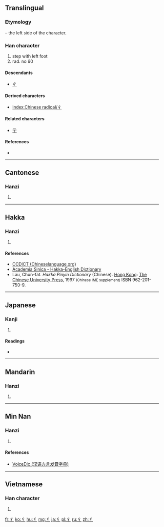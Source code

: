 ==Translingual==
{{stroke order|type=animate}}
===Etymology===
{{Han simp|行}} – the left side of the character.

===Han character===
{{Han char|rn=60|rad=彳|as=00|sn=3|four=2020<sub>2</sub>|canj=竹人 (HO), X竹人 (XHO)}}

# step with left foot
# rad. no 60

====Descendants====
*[[ㄔ]]

====Derived characters====
* [[Index:Chinese radical/彳]]

====Related characters====
* [[亍]]

====References====
* {{Han ref|kx=0365.010|dkj=10037|dj=0684.220|hdz=20811.010|uh=5F73|ud=24435|bh=C94C|bd=51532}}

----

==Cantonese==

===Hanzi===
{{yue-hanzi|jyut=|y=chik1}}

# {{defn|lang=yue|sort=彳00}}

----

==Hakka==

===Hanzi===
{{hak-hanzi|poj=chhit|gd=tsh'it<sup>7</sup> [Meixian], ch'it<sup>7</sup> [Hailu, Kwangtung], ts'it<sup>7</sup> [Siyan, Bao'an]|hpy=qid5}}

# {{defn|lang=hak|sort=彳00}}

====References====
*[http://www.chinalanguage.com/dictionaries/?mode=view&view=chardict&query=%E5%BD%B3 CCDICT (Chineselanguage.org)]
*[http://minhakka.ling.sinica.edu.tw/bkg/hakyin/search.php?DETAIL=1&LIMIT=id=2131&dbname=su_tian_1&graph=2 Academia Sinica - Hakka-English Dictionary]
*Lau, Chun-fat. ''Hakka Pinyin Dictionary'' (Chinese). [[Hong Kong]]: [[w:Chinese University of Hong Kong|The Chinese University Press]], 1997 <small>(Chinese IME supplement)</small> ISBN 962-201-750-9.

----

==Japanese==

===Kanji===
{{ja-kanji|grade=|rs=彳00}}

# {{defn|lang=ja|sort=彳00}}

====Readings====
* {{ja-readings|on=[[てき]] (teki)|kun=}}

----

==Mandarin==

===Hanzi===
{{cmn-hanzi|pin=[[chì]] ([[chi4]])|wg=ch'ih<sup>4</sup>}}

# {{defn|lang=cmn|sort=彳00}}

----

==Min Nan==

===Hanzi===
{{nan-hanzi|tlpa=dik (dik<sup>4</sup>)|gd=tiak<sup>7</sup>}}

# {{defn|lang=nan|sort=彳00}}

====References====
*[http://cn.voicedic.com/ VoiceDic (汉语方言发音字典)]

----

==Vietnamese==

===Han character===
{{vi-readings|rs=彳00| hanviet = sách}}

# {{defn|lang=vi|sort=彳00}}

[[Category:CJKV radicals| ]]

[[fr:彳]]
[[ko:彳]]
[[hu:彳]]
[[mg:彳]]
[[ja:彳]]
[[pl:彳]]
[[ru:彳]]
[[zh:彳]]